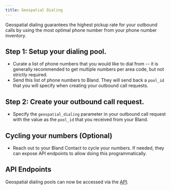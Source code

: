 ```yaml
---
title: Geospatial Dialing
---
```


Geospatial dialing guarantees the highest pickup rate for your outbound calls by using the most optimal phone number from your phone number inventory.

## Step 1: Setup your dialing pool.

- Curate a list of phone numbers that you would like to dial from --  it is generally recommended to get multiple numbers per area code, but not strictly required.
- Send this list of phone numbers to Bland. They will send back a `pool_id` that you will specify when creating your outbound call requests.

## Step 2: Create your outbound call request.

- Specify the `geospatial_dialing` parameter in your outbound call request with the value as the `pool_id` that you received from your Bland.

## Cycling your numbers (Optional)

-  Reach out to your Bland Contact to cycle your numbers. If needed, they can expose API endpoints to allow doing this programmatically.

## API Endpoints

Geospatial dialing pools can now be accessed via the [API](/api-v1/get/geospatial-dialing-pool).